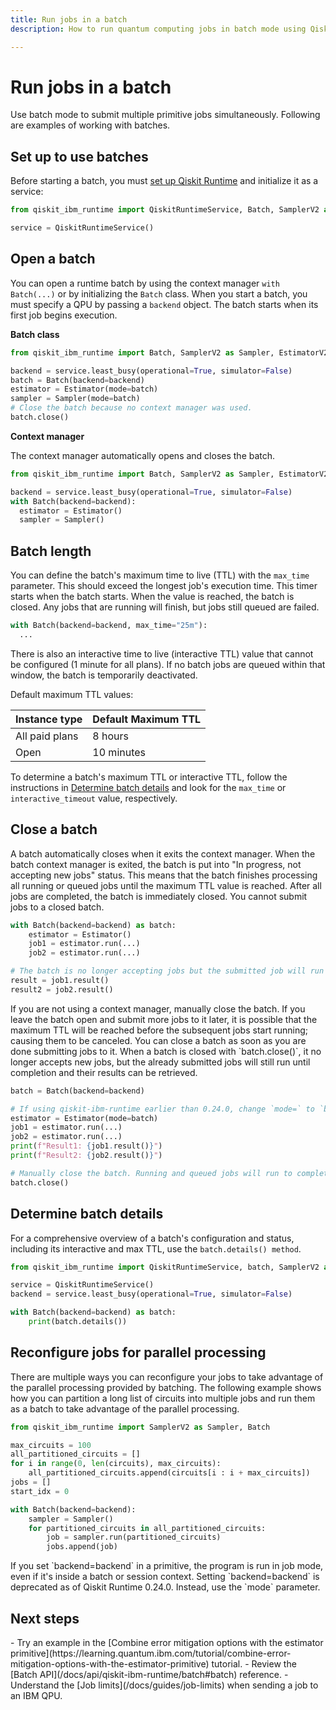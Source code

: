 ```yaml
---
title: Run jobs in a batch
description: How to run quantum computing jobs in batch mode using Qiskit Runtime.

---
```


# Run jobs in a batch

Use batch mode to submit multiple primitive jobs simultaneously. Following are examples of working with batches.

## Set up to use batches

Before starting a batch, you must [set up Qiskit Runtime](/docs/guides/install-qiskit) and initialize it as a service:

```python
from qiskit_ibm_runtime import QiskitRuntimeService, Batch, SamplerV2 as Sampler, EstimatorV2 as Estimator

service = QiskitRuntimeService()
```


## Open a batch

You can open a runtime batch by using the context manager `with Batch(...)` or by initializing the `Batch`
class. When you start a batch,  you must specify a QPU by passing a `backend` object.  The batch starts when its first job begins execution.


**Batch class**

```python
from qiskit_ibm_runtime import Batch, SamplerV2 as Sampler, EstimatorV2 as Estimator

backend = service.least_busy(operational=True, simulator=False)
batch = Batch(backend=backend)
estimator = Estimator(mode=batch)
sampler = Sampler(mode=batch)
# Close the batch because no context manager was used.
batch.close()
```

**Context manager**

The context manager automatically opens and closes the batch.

```python
from qiskit_ibm_runtime import Batch, SamplerV2 as Sampler, EstimatorV2 as Estimator

backend = service.least_busy(operational=True, simulator=False)
with Batch(backend=backend):
  estimator = Estimator()
  sampler = Sampler()
```

<span id="specify-batch-length"></span>
## Batch length

You can define the batch's maximum time to live (TTL) with the `max_time` parameter. This should exceed the longest job's execution time. This timer starts when the batch starts.  When the value is reached, the batch is closed.  Any jobs that are running will finish, but jobs still queued are failed.

```python
with Batch(backend=backend, max_time="25m"):
  ...
```

There is also an interactive time to live (interactive TTL) value that cannot be configured (1 minute for all plans).  If no batch jobs are queued within that window, the batch is temporarily deactivated.

Default maximum TTL values:

| Instance type  | Default Maximum TTL |
|----------------|---------------------|
| All paid plans | 8 hours             |
| Open           | 10 minutes          |

To determine a batch's maximum TTL or interactive TTL, follow the instructions in [Determine batch details](#batch-details) and look for the `max_time` or `interactive_timeout` value, respectively.

<span id="close"></span>
## Close a batch

A batch automatically closes when it exits the context manager. When the batch context manager is exited, the batch is put into "In progress, not accepting new jobs" status. This means that the batch finishes processing all running or queued jobs until the maximum TTL value is reached. After all jobs are completed, the batch is immediately closed. You cannot submit jobs to a closed batch.

```python
with Batch(backend=backend) as batch:
    estimator = Estimator()
    job1 = estimator.run(...)
    job2 = estimator.run(...)

# The batch is no longer accepting jobs but the submitted job will run to completion.
result = job1.result()
result2 = job2.result()
```

<Admonition type="tip">
If you are not using a context manager, manually close the batch.  If you leave the batch open and submit more jobs to it later, it is possible that the maximum TTL will be reached before the subsequent jobs start running; causing them to be canceled. You can close a batch as soon as you are done submitting jobs to it. When a batch is closed with `batch.close()`, it no longer accepts new jobs, but the already submitted jobs will still run until completion and their results can be retrieved.
</Admonition>

```python
batch = Batch(backend=backend)

# If using qiskit-ibm-runtime earlier than 0.24.0, change `mode=` to `batch=`
estimator = Estimator(mode=batch)
job1 = estimator.run(...)
job2 = estimator.run(...)
print(f"Result1: {job1.result()}")
print(f"Result2: {job2.result()}")

# Manually close the batch. Running and queued jobs will run to completion.
batch.close()
```

<span id="batch-details"></span>
## Determine batch details

For a comprehensive overview of a batch's configuration and status, including its interactive and max TTL, use the  `batch.details() method`.

```python
from qiskit_ibm_runtime import QiskitRuntimeService, batch, SamplerV2 as Sampler

service = QiskitRuntimeService()
backend = service.least_busy(operational=True, simulator=False)

with Batch(backend=backend) as batch:
    print(batch.details())
```

<span id="partition"></span>
## Reconfigure jobs for parallel processing

There are multiple ways you can reconfigure your jobs to take advantage of the parallel processing provided by batching. The following example shows how you can partition a long list of circuits into multiple jobs and run them as a batch to take advantage of the parallel processing.

```python
from qiskit_ibm_runtime import SamplerV2 as Sampler, Batch

max_circuits = 100
all_partitioned_circuits = []
for i in range(0, len(circuits), max_circuits):
    all_partitioned_circuits.append(circuits[i : i + max_circuits])
jobs = []
start_idx = 0

with Batch(backend=backend):
    sampler = Sampler()
    for partitioned_circuits in all_partitioned_circuits:
        job = sampler.run(partitioned_circuits)
        jobs.append(job)
```

<Admonition type="caution">
    If you set `backend=backend` in a primitive, the program is run in job mode, even if it's inside a batch or session context. Setting `backend=backend` is deprecated as of Qiskit Runtime 0.24.0.  Instead, use the `mode` parameter.
</Admonition>

## Next steps

<Admonition type="tip" title="Recommendations">
  - Try an example in the [Combine error mitigation options with the estimator primitive](https://learning.quantum.ibm.com/tutorial/combine-error-mitigation-options-with-the-estimator-primitive) tutorial.
  - Review the [Batch API](/docs/api/qiskit-ibm-runtime/batch#batch) reference.
  - Understand the [Job limits](/docs/guides/job-limits) when sending a job to an IBM QPU.
</Admonition>